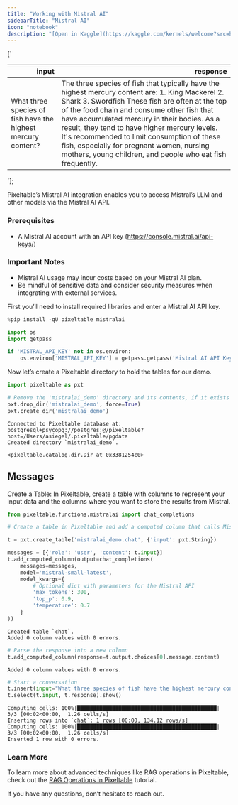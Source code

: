 ```yaml
---
title: "Working with Mistral AI"
sidebarTitle: "Mistral AI"
icon: "notebook"
description: "[Open in Kaggle](https://kaggle.com/kernels/welcome?src=https://github.com/pixeltable/pixeltable/blob/release/docs/notebooks/integrations/working-with-mistralai.ipynb) | [Open in Colab](https://colab.research.google.com/github/pixeltable/pixeltable/blob/release/docs/notebooks/integrations/working-with-mistralai.ipynb) | [View on GitHub](https://github.com/pixeltable/pixeltable/blob/release/docs/notebooks/integrations/working-with-mistralai.ipynb)"
---
```


[`
<table class="dataframe" data-quarto-postprocess="true" data-border="1">
<thead>
<tr style="text-align: right;">
<th data-quarto-table-cell-role="th">input</th>
<th data-quarto-table-cell-role="th">response</th>
</tr>
</thead>
<tbody>
<tr>
<td>What three species of fish have the highest mercury content?</td>
<td>The three species of fish that typically have the highest mercury
content are: 1. King Mackerel 2. Shark 3. Swordfish These fish are often
at the top of the food chain and consume other fish that have
accumulated mercury in their bodies. As a result, they tend to have
higher mercury levels. It's recommended to limit consumption of these
fish, especially for pregnant women, nursing mothers, young children,
and people who eat fish frequently.</td>
</tr>
</tbody>
</table>
`];


Pixeltable’s Mistral AI integration enables you to access Mistral’s LLM
and other models via the Mistral AI API.

### Prerequisites

-   A Mistral AI account with an API key
    (https://console.mistral.ai/api-keys/)

### Important Notes

-   Mistral AI usage may incur costs based on your Mistral AI plan.
-   Be mindful of sensitive data and consider security measures when
    integrating with external services.

First you’ll need to install required libraries and enter a Mistral AI
API key.


```python
%pip install -qU pixeltable mistralai
```


```python
import os
import getpass

if 'MISTRAL_API_KEY' not in os.environ:
    os.environ['MISTRAL_API_KEY'] = getpass.getpass('Mistral AI API Key:')
```

Now let’s create a Pixeltable directory to hold the tables for our demo.


```python
import pixeltable as pxt

# Remove the 'mistralai_demo' directory and its contents, if it exists
pxt.drop_dir('mistralai_demo', force=True)
pxt.create_dir('mistralai_demo')
```

``` text
Connected to Pixeltable database at: postgresql+psycopg://postgres:@/pixeltable?host=/Users/asiegel/.pixeltable/pgdata
Created directory `mistralai_demo`.
```

``` text
<pixeltable.catalog.dir.Dir at 0x3381254c0>
```

## Messages

Create a Table: In Pixeltable, create a table with columns to represent
your input data and the columns where you want to store the results from
Mistral.


```python
from pixeltable.functions.mistralai import chat_completions

# Create a table in Pixeltable and add a computed column that calls Mistral AI

t = pxt.create_table('mistralai_demo.chat', {'input': pxt.String})

messages = [{'role': 'user', 'content': t.input}]
t.add_computed_column(output=chat_completions(
    messages=messages,
    model='mistral-small-latest',
    model_kwargs={
        # Optional dict with parameters for the Mistral API
        'max_tokens': 300,
        'top_p': 0.9,
        'temperature': 0.7
    }
))
```

``` text
Created table `chat`.
Added 0 column values with 0 errors.
```


```python
# Parse the response into a new column
t.add_computed_column(response=t.output.choices[0].message.content)
```

``` text
Added 0 column values with 0 errors.
```


```python
# Start a conversation
t.insert(input="What three species of fish have the highest mercury content?")
t.select(t.input, t.response).show()
```

``` text
Computing cells: 100%|████████████████████████████████████████████| 3/3 [00:02<00:00,  1.26 cells/s]
Inserting rows into `chat`: 1 rows [00:00, 134.12 rows/s]
Computing cells: 100%|████████████████████████████████████████████| 3/3 [00:02<00:00,  1.26 cells/s]
Inserted 1 row with 0 errors.
```

<div dangerouslySetInnerHTML={{ __html: quartoRawHtml[0] }} />

### Learn More

To learn more about advanced techniques like RAG operations in
Pixeltable, check out the [RAG Operations in
Pixeltable](https://pixeltable.readme.io/docs/rag-operations-in-pixeltable)
tutorial.

If you have any questions, don’t hesitate to reach out.

